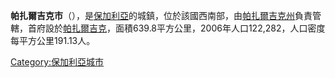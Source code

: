 {{coord|42|11|21|N|24|19|57|E|type:adm2nd_scale:10000_region:BG|display=title}}

'''帕扎爾吉克市'''（{{lang-bg|Пазарджик}}），是[[保加利亞|保加利亞]]的城鎮，位於該國西南部，由[[帕扎爾吉克州|帕扎爾吉克州]]負責管轄，首府設於[[帕扎爾吉克|帕扎爾吉克]]，面積639.8平方公里，2006年人口122,282，人口密度每平方公里191.13人。

{{Bulgaria-geo-stub}}
[[Category:保加利亞城市|Category:保加利亞城市]]